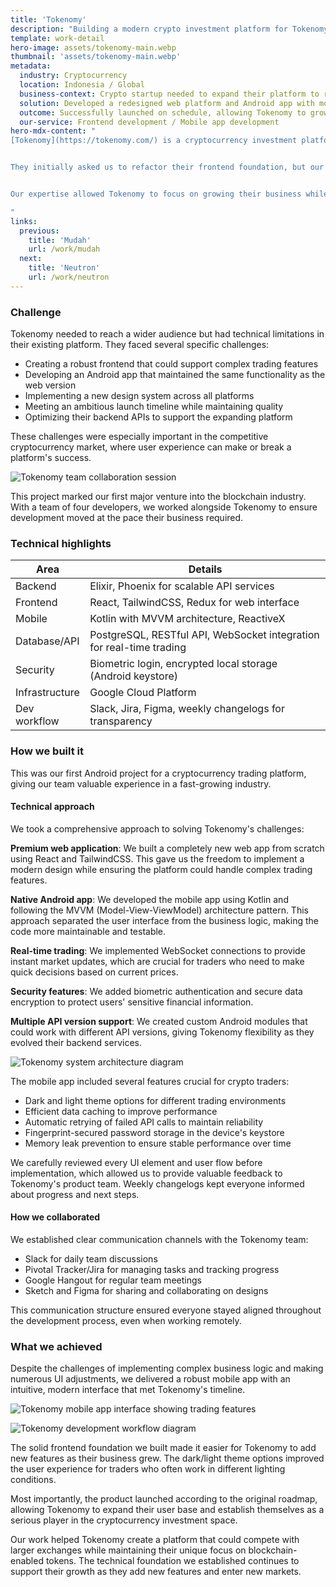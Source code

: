 ```yaml
---
title: 'Tokenomy'
description: "Building a modern crypto investment platform for Tokenomy"
template: work-detail
hero-image: assets/tokenomy-main.webp
thumbnail: 'assets/tokenomy-main.webp'
metadata:
  industry: Cryptocurrency
  location: Indonesia / Global
  business-context: Crypto startup needed to expand their platform to reach more customers
  solution: Developed a redesigned web platform and Android app with modern UI and trading features
  outcome: Successfully launched on schedule, allowing Tokenomy to grow their user base and add new features
  our-service: Frontend development / Mobile app development
hero-mdx-content: "
[Tokenomy](https://tokenomy.com/) is a cryptocurrency investment platform that started in 2017 as an innovation arm of INDODAX, one of Indonesia's largest crypto exchanges. After securing funding from LazyLedger, they wanted to expand their reach by improving their web platform and launching a mobile app.


They initially asked us to refactor their frontend foundation, but our partnership quickly grew to include building their Android app and redesigning their user interface. We put together a team of senior frontend engineers, Android developers, and UX designers to help them meet their release timeline.


Our expertise allowed Tokenomy to focus on growing their business while we handled the technical challenges of creating a seamless experience across platforms. The engagement gave us valuable experience working in the blockchain industry, especially in building trading-ready applications that required high performance, secure architecture, and coordinated collaboration between multiple teams.

"
links:
  previous:
    title: 'Mudah'
    url: /work/mudah
  next:
    title: 'Neutron'
    url: /work/neutron
---
```


### Challenge

Tokenomy needed to reach a wider audience but had technical limitations in their existing platform. They faced several specific challenges:

- Creating a robust frontend that could support complex trading features
- Developing an Android app that maintained the same functionality as the web version
- Implementing a new design system across all platforms
- Meeting an ambitious launch timeline while maintaining quality
- Optimizing their backend APIs to support the expanding platform

These challenges were especially important in the competitive cryptocurrency market, where user experience can make or break a platform's success.

![Tokenomy team collaboration session](assets/tokenomy-team.webp)

This project marked our first major venture into the blockchain industry. With a team of four developers, we worked alongside Tokenomy to ensure development moved at the pace their business required.

### Technical highlights

| Area           | Details                                                              |
| -------------- | -------------------------------------------------------------------- |
| Backend        | Elixir, Phoenix for scalable API services                            |
| Frontend       | React, TailwindCSS, Redux for web interface                          |
| Mobile         | Kotlin with MVVM architecture, ReactiveX                             |
| Database/API   | PostgreSQL, RESTful API, WebSocket integration for real-time trading |
| Security       | Biometric login, encrypted local storage (Android keystore)          |
| Infrastructure | Google Cloud Platform                                                |
| Dev workflow   | Slack, Jira, Figma, weekly changelogs for transparency               |

### How we built it

This was our first Android project for a cryptocurrency trading platform, giving our team valuable experience in a fast-growing industry.

#### Technical approach

We took a comprehensive approach to solving Tokenomy's challenges:

**Premium web application**: We built a completely new web app from scratch using React and TailwindCSS. This gave us the freedom to implement a modern design while ensuring the platform could handle complex trading features.

**Native Android app**: We developed the mobile app using Kotlin and following the MVVM (Model-View-ViewModel) architecture pattern. This approach separated the user interface from the business logic, making the code more maintainable and testable.

**Real-time trading**: We implemented WebSocket connections to provide instant market updates, which are crucial for traders who need to make quick decisions based on current prices.

**Security features**: We added biometric authentication and secure data encryption to protect users' sensitive financial information.

**Multiple API version support**: We created custom Android modules that could work with different API versions, giving Tokenomy flexibility as they evolved their backend services.

![Tokenomy system architecture diagram](assets/tokenomy-architecture.webp)

The mobile app included several features crucial for crypto traders:

- Dark and light theme options for different trading environments
- Efficient data caching to improve performance
- Automatic retrying of failed API calls to maintain reliability
- Fingerprint-secured password storage in the device's keystore
- Memory leak prevention to ensure stable performance over time

We carefully reviewed every UI element and user flow before implementation, which allowed us to provide valuable feedback to Tokenomy's product team. Weekly changelogs kept everyone informed about progress and next steps.

#### How we collaborated

We established clear communication channels with the Tokenomy team:

- Slack for daily team discussions
- Pivotal Tracker/Jira for managing tasks and tracking progress
- Google Hangout for regular team meetings
- Sketch and Figma for sharing and collaborating on designs

This communication structure ensured everyone stayed aligned throughout the development process, even when working remotely.

### What we achieved

Despite the challenges of implementing complex business logic and making numerous UI adjustments, we delivered a robust mobile app with an intuitive, modern interface that met Tokenomy's timeline.

![Tokenomy mobile app interface showing trading features](assets/tokenomy-app.webp)

![Tokenomy development workflow diagram](assets/tokenomy-workflow.webp)

The solid frontend foundation we built made it easier for Tokenomy to add new features as their business grew. The dark/light theme options improved the user experience for traders who often work in different lighting conditions.

Most importantly, the product launched according to the original roadmap, allowing Tokenomy to expand their user base and establish themselves as a serious player in the cryptocurrency investment space.

Our work helped Tokenomy create a platform that could compete with larger exchanges while maintaining their unique focus on blockchain-enabled tokens. The technical foundation we established continues to support their growth as they add new features and enter new markets.
